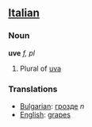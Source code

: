 ==[[Italian]]==
===Noun===
'''uve''' ''f, pl''

# Plural of [[uva]]

===Translations===
*[[Bulgarian]]: [[грозде]] ''n''
*[[English]]: [[grapes]]